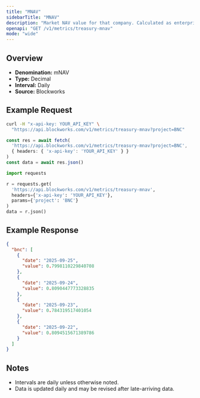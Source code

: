 ```yaml
---
title: "MNAV"
sidebarTitle: "MNAV"
description: "Market NAV value for that company. Calculated as enterprise value / NAV"
openapi: "GET /v1/metrics/treasury-mnav"
mode: "wide"
---
```


## Overview

- **Denomination:** mNAV
- **Type:** Decimal
- **Interval:** Daily
- **Source:** Blockworks

## Example Request

<CodeGroup>

```bash cURL
curl -H "x-api-key: YOUR_API_KEY" \
  "https://api.blockworks.com/v1/metrics/treasury-mnav?project=BNC"
```

```typescript TypeScript
const res = await fetch(
  'https://api.blockworks.com/v1/metrics/treasury-mnav?project=BNC',
  { headers: { 'x-api-key': 'YOUR_API_KEY' } }
)
const data = await res.json()
```

```python Python
import requests

r = requests.get(
  'https://api.blockworks.com/v1/metrics/treasury-mnav',
  headers={'x-api-key': 'YOUR_API_KEY'},
  params={'project': 'BNC'}
)
data = r.json()
```

</CodeGroup>

## Example Response

```json
{
  "bnc": [
    {
      "date": "2025-09-25",
      "value": 0.7998110229840708
    },
    {
      "date": "2025-09-24",
      "value": 0.8090447773328835
    },
    {
      "date": "2025-09-23",
      "value": 0.784319517401054
    },
    {
      "date": "2025-09-22",
      "value": 0.8094515671389786
    }
  ]
}
```

## Notes
- Intervals are daily unless otherwise noted.
- Data is updated daily and may be revised after late-arriving data.